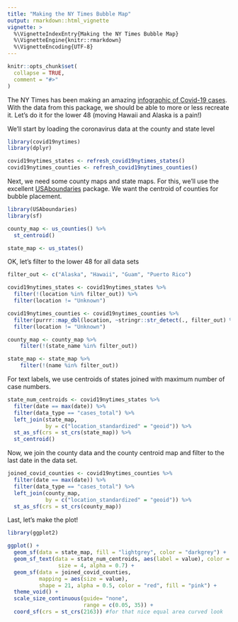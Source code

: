 ```yaml
---
title: "Making the NY Times Bubble Map"
output: rmarkdown::html_vignette
vignette: >
  %\VignetteIndexEntry{Making the NY Times Bubble Map}
  %\VignetteEngine{knitr::rmarkdown}
  %\VignetteEncoding{UTF-8}
---
```


```r
knitr::opts_chunk$set(
  collapse = TRUE,
  comment = "#>"
)
```

The NY Times has been making an amazing [infographic of Covid-19 cases](https://www.nytimes.com/interactive/2020/us/coronavirus-us-cases.html). With the data from this package, we should be able to more or less recreate it. Let's do it for the lower 48 (moving Hawaii and Alaska is a pain!)

We'll start by loading the coronavirus data at the county and state level
```r
library(covid19nytimes)
library(dplyr)

covid19nytimes_states <- refresh_covid19nytimes_states()
covid19nytimes_counties <- refresh_covid19nytimes_counties()
```

Next, we need some county maps and state maps. For this, we'll use the excellent [USAboundaries](https://cran.r-project.org/web/packages/USAboundaries/index.html) package. We want the centroid of counties for bubble placement.

```r
library(USAboundaries)
library(sf)

county_map <- us_counties() %>%
  st_centroid()

state_map <- us_states()

```

OK, let's filter to the lower 48 for all data sets

```r
filter_out <- c("Alaska", "Hawaii", "Guam", "Puerto Rico")

covid19nytimes_states <- covid19nytimes_states %>%
  filter(!(location %in% filter_out)) %>%
  filter(location != "Unknown")

covid19nytimes_counties <- covid19nytimes_counties %>%
  filter(purrr::map_dbl(location, ~stringr::str_detect(., filter_out) %>% sum)==0) %>%
  filter(location != "Unknown")

county_map <- county_map %>%
    filter(!(state_name %in% filter_out))

state_map <- state_map %>%
    filter(!(name %in% filter_out))
```

For text labels, we use centroids of states joined with maximum number of case numbers.

```r
state_num_centroids <- covid19nytimes_states %>%
  filter(date == max(date)) %>%
  filter(data_type == "cases_total") %>%
  left_join(state_map,
            by = c("location_standardized" = "geoid")) %>%
  st_as_sf(crs = st_crs(state_map)) %>%
  st_centroid()
```

Now, we join the county data and the county centroid map and filter to the last date in the data set.

```r
joined_covid_counties <- covid19nytimes_counties %>%
  filter(date == max(date)) %>%
  filter(data_type == "cases_total") %>%
  left_join(county_map,
            by = c("location_standardized" = "geoid")) %>%
  st_as_sf(crs = st_crs(county_map))
```

Last, let's make the plot!

```r
library(ggplot2)

ggplot() +
  geom_sf(data = state_map, fill = "lightgrey", color = "darkgrey") +
  geom_sf_text(data = state_num_centroids, aes(label = value), color = "red",
                size = 4, alpha = 0.7) +
  geom_sf(data = joined_covid_counties,
          mapping = aes(size = value),
          shape = 21, alpha = 0.5, color = "red", fill = "pink") +
  theme_void() +
  scale_size_continuous(guide= "none",
                        range = c(0.05, 35)) +
  coord_sf(crs = st_crs(2163)) #for that nice equal area curved look
```
